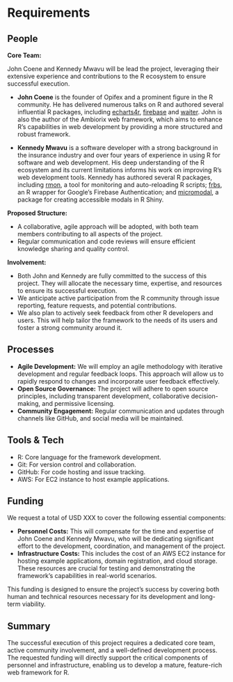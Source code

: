 # Requirements
<!--
An idea of what is required to make the project actually happen
-->

## People
<!--
Who needs to be involved, what's the proposed structure, what will it take to get their involvement?
-->

**Core Team:**

John Coene and Kennedy Mwavu will be lead the project, leveraging their
extensive experience and contributions to the R ecosystem to ensure successful
execution.

- **John Coene** is the founder of Opifex and a prominent figure in the R
community. He has delivered numerous talks on R and authored several influential 
R packages, including [echarts4r](https://github.com/JohnCoene/echarts4r),
[firebase](https://github.com/JohnCoene/firebase) and 
[waiter](https://github.com/JohnCoene/waiter). John is also the author of the
Ambiorix web framework, which aims to enhance R's capabilities in web development
by providing a more structured and robust framework.

- **Kennedy Mwavu** is a software developer with a strong background in the
insurance industry and over four years of experience in using R for software and
web development. His deep understanding of the R ecosystem and its current
limitations informs his work on improving R's web development tools. Kennedy has
authored several R packages, including [rmon](https://github.com/kennedymwavu/rmon),
a tool for monitoring and auto-reloading R scripts;
[frbs](https://github.com/kennedymwavu/frbs), an R wrapper for Google's Firebase 
Authentication; and
[micromodal](https://github.com/kennedymwavu/micromodal), a package for creating
accessible modals in R Shiny.

**Proposed Structure:**

- A collaborative, agile approach will be adopted, with both team members
contributing to all aspects of the project.
- Regular communication and code reviews will ensure efficient knowledge sharing
and quality control.

**Involvement:**

- Both John and Kennedy are fully committed to the success of this project. They
will allocate the necessary time, expertise, and resources to ensure its
successful execution.
- We anticipate active participation from the R community through issue reporting,
feature requests, and potential contributions.
- We also plan to actively seek feedback from other R developers and users. This
will help tailor the framework to the needs of its users and foster a strong
community around it.

## Processes
<!--
What processes need to be put in place e.g. codes of conduct, regular ISC meetings, handover to the community at large?
-->
- **Agile Development:** We will employ an agile methodology with iterative
development and regular feedback loops. This approach will allow us to rapidly
respond to changes and incorporate user feedback effectively.
- **Open Source Governance:** The project will adhere to open source principles,
including transparent development, collaborative decision-making, and permissive
licensing.
- **Community Engagement:** Regular communication and updates through channels like
GitHub, and social media will be maintained.

## Tools & Tech
<!--
What is going to be needed to deliver this project?

Will cloud computing be used - if yes are there are necessary components that will be deciding factors between providers?

Are there tools or tech that don't exist that will be produced to facilitate the project?
-->

- R: Core language for the framework development.
- Git: For version control and collaboration.
- GitHub: For code hosting and issue tracking.
- AWS: For EC2 instance to host example applications.

## Funding
<!--
[TO DO] THE GUIDANCE IS PRETTY UNCLEAR, ESP IN LIGHT OF GABOR'S PROPOSAL VS AWARD SIZE

-->

We request a total of USD XXX to cover the following essential components:

- **Personnel Costs:** This will compensate for the time and expertise of
John Coene and Kennedy Mwavu, who will be dedicating significant effort to the
development, coordination, and management of the project.
- **Infrastructure Costs:** This includes the cost of an AWS EC2 instance for
hosting example applications, domain registration, and cloud storage. These
resources are crucial for testing and demonstrating the framework's capabilities
in real-world scenarios.

This funding is designed to ensure the project's success by covering both
human and technical resources necessary for its development and long-term
viability.

## Summary
<!--
A summary of the requirements that contextualises the costs
-->

The successful execution of this project requires a dedicated core team,
active community involvement, and a well-defined development process. The
requested funding will directly support the critical components of personnel and
infrastructure, enabling us to develop a mature, feature-rich web framework for
R.
